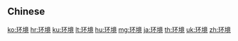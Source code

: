 {{also|環境}}
==Chinese==
{{zh-see|環境}}

[[ko:环境]]
[[hr:环境]]
[[ku:环境]]
[[lt:环境]]
[[hu:环境]]
[[mg:环境]]
[[ja:环境]]
[[th:环境]]
[[uk:环境]]
[[zh:环境]]